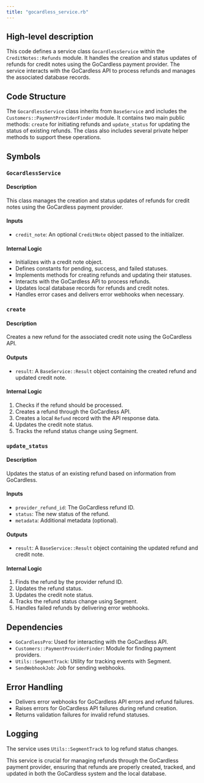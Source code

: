 ```yaml
---
title: "gocardless_service.rb"
---
```


## High-level description
This code defines a service class `GocardlessService` within the `CreditNotes::Refunds` module. It handles the creation and status updates of refunds for credit notes using the GoCardless payment provider. The service interacts with the GoCardless API to process refunds and manages the associated database records.

## Code Structure
The `GocardlessService` class inherits from `BaseService` and includes the `Customers::PaymentProviderFinder` module. It contains two main public methods: `create` for initiating refunds and `update_status` for updating the status of existing refunds. The class also includes several private helper methods to support these operations.

## Symbols

### `GocardlessService`
#### Description
This class manages the creation and status updates of refunds for credit notes using the GoCardless payment provider.

#### Inputs
- `credit_note`: An optional `CreditNote` object passed to the initializer.

#### Internal Logic
- Initializes with a credit note object.
- Defines constants for pending, success, and failed statuses.
- Implements methods for creating refunds and updating their statuses.
- Interacts with the GoCardless API to process refunds.
- Updates local database records for refunds and credit notes.
- Handles error cases and delivers error webhooks when necessary.

### `create`
#### Description
Creates a new refund for the associated credit note using the GoCardless API.

#### Outputs
- `result`: A `BaseService::Result` object containing the created refund and updated credit note.

#### Internal Logic
1. Checks if the refund should be processed.
2. Creates a refund through the GoCardless API.
3. Creates a local `Refund` record with the API response data.
4. Updates the credit note status.
5. Tracks the refund status change using Segment.

### `update_status`
#### Description
Updates the status of an existing refund based on information from GoCardless.

#### Inputs
- `provider_refund_id`: The GoCardless refund ID.
- `status`: The new status of the refund.
- `metadata`: Additional metadata (optional).

#### Outputs
- `result`: A `BaseService::Result` object containing the updated refund and credit note.

#### Internal Logic
1. Finds the refund by the provider refund ID.
2. Updates the refund status.
3. Updates the credit note status.
4. Tracks the refund status change using Segment.
5. Handles failed refunds by delivering error webhooks.

## Dependencies
- `GoCardlessPro`: Used for interacting with the GoCardless API.
- `Customers::PaymentProviderFinder`: Module for finding payment providers.
- `Utils::SegmentTrack`: Utility for tracking events with Segment.
- `SendWebhookJob`: Job for sending webhooks.

## Error Handling
- Delivers error webhooks for GoCardless API errors and refund failures.
- Raises errors for GoCardless API failures during refund creation.
- Returns validation failures for invalid refund statuses.

## Logging
The service uses `Utils::SegmentTrack` to log refund status changes.

This service is crucial for managing refunds through the GoCardless payment provider, ensuring that refunds are properly created, tracked, and updated in both the GoCardless system and the local database.